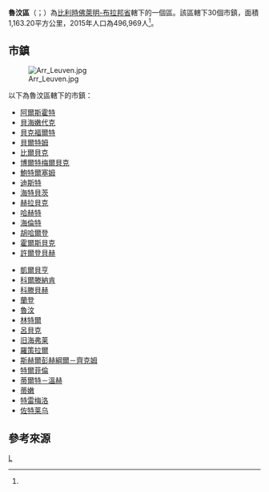 {{noteTA
|1=zh-hans:弗拉芒; zh-hant:佛萊明
}}
{{not|魯汶}}
{{Infobox settlement
| name = 魯汶區
| native_name = {{Lang|nl|Arrondissement Leuven}} 
| type = {{flag|Belgium}}行政區
| image_skyline = 
| image_alt = 
| image_caption = 
| image_map = Arrondissement Leuven Belgium Map.png
| map_alt = 
| map_caption = 魯汶區在[[佛萊明-布拉邦省|佛萊明-布拉邦省]]的位置
| latd = 50.9
| longd = 4.8
| coor_pinpoint = 
| coordinates_type = region:BE_type:adm3rd
| coordinates_display = inline,title
| coordinates_footnotes = 
| coordinates_region = BE
| subdivision_type = 國家
| subdivision_name = {{flag|Belgium}}
| subdivision_type1 = 地區
| subdivision_name1 = {{BE-REG-FLE}}
| subdivision_type2 = 省份
| subdivision_name2 = {{flag|Flemish Brabant}}
| parts_type = 市鎮
| parts_style = para
| p1 = 30
| established_title = 
| established_date = 
| unit_pref = Metric
| area_footnotes = 
| area_total_km2 = 1163.20
| elevation_footnotes = 
| elevation_m = 
| population_footnotes = <ref name="population">[http://www.citypopulation.de/php/belgium-vlaamsbrabant.php Belgium: Vlaams-Brabant (Leuven)]. City Population.</ref>
| population_total = 496,969
| population_as_of = 2015年
| population_density_km2 = 427.25
| timezone1 = [[Central_European_Time|CET]]
| utc_offset1 = +1
| timezone1_DST = [[Central_European_Summer_Time|CEST]]
| utc_offset1_DST = +2
| iso_code = 
| website = 
| footnotes = 
}}
'''魯汶區'''（{{Lang-nl|Arrondissement Leuven}}；{{Lang-fr|Arrondissement de Louvain}}）為[[比利時|比利時]][[佛萊明-布拉邦省|佛萊明-布拉邦省]]轄下的一個區。該區轄下30個市鎮，面積1,163.20平方公里，2015年人口為496,969人<ref name="population"/>。

==市鎮==
[[Image:Arr_Leuven.jpg|thumb]]

以下為魯汶區轄下的市鎮：

{{col-begin|width=36em}}
{{col-break}}
*[[阿爾斯霍特|阿爾斯霍特]]
*[[貝海嫩代克|貝海嫩代克]]
*[[貝克福爾特|貝克福爾特]]
*[[貝爾特姆|貝爾特姆]]
*[[比爾貝克|比爾貝克]]
*[[博爾特梅爾貝克|博爾特梅爾貝克]]
*[[鮑特爾塞姆|鮑特爾塞姆]]
*[[迪斯特|迪斯特]]
*[[海特貝茨|海特貝茨]]
*[[赫拉貝克|赫拉貝克]]
*[[哈赫特|哈赫特]]
*[[海倫特|海倫特]]
*[[胡哈爾登|胡哈爾登]]
*[[霍爾斯貝克|霍爾斯貝克]]
*[[許爾登貝赫|許爾登貝赫]]
{{col-break}}
*[[凱爾貝亨|凱爾貝亨]]
*[[科爾滕納肯|科爾滕納肯]]
*[[科滕貝赫|科滕貝赫]]
*[[蘭登_(比利時)|蘭登]]
*[[魯汶|魯汶]]
*[[林特爾|林特爾]]
*[[呂貝克_(比利時)|呂貝克]]
*[[旧海弗莱|旧海弗莱]]
*[[羅策拉爾|羅策拉爾]]
*[[斯赫爾彭赫綱爾－齊克姆|斯赫爾彭赫綱爾－齊克姆]]
*[[特爾菲倫|特爾菲倫]]
*[[蒂爾特－溫赫|蒂爾特－溫赫]]
*[[蒂嫩|蒂嫩]]
*[[特雷梅洛|特雷梅洛]]
*[[佐特莱乌|佐特莱乌]]
{{col-end}}

==參考來源==
{{reflist}}

{{佛羅明-布拉奔省市區}}
{{Administrative arrondissements of Belgium|state=collapsed}}

[[Category:弗拉芒布拉班特省的区|L]]


{{Belgium-geo-stub}}